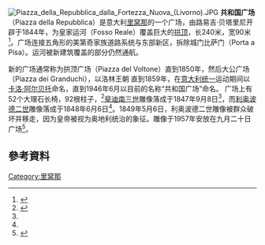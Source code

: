 [[File:Piazza_della_Repubblica_dalla_Fortezza_Nuova_(Livorno).JPG|thumb]] 
'''共和国广场'''（Piazza della Repubblica）是意大利[[里窝那|里窝那]]的一个广场，由路易吉·贝塔里尼开辟于1844年，为皇家运河（Fosso Reale）覆盖巨大的[[拱顶|拱顶]]，长240米，宽90米<ref name=comunerepubblica>{{Cite web |url=http://www.comune.livorno.it/_cn_online/index.php?id=664&lang=it |title=Comune Notizie |access-date=2016-10-20 |archive-url=https://web.archive.org/web/20150923205928/http://www.comune.livorno.it/_cn_online/index.php?id=664&lang=it |archive-date=2015-09-23 |dead-url=yes }}</ref>。广场连接五角形的美第奇家族道路系统与东部新区，拆除城门比萨门（Porta a Pisa）。运河被新建筑覆盖的部分仍然通航。

新的广场通常称为拱顶广场（Piazza del Voltone）直到1850年，然后大公广场（Piazza dei Granduchi），以洛林王朝 直到1859年，在[[意大利统一|意大利统一]]运动期间以[[卡洛·阿尔贝托|卡洛·阿尔贝托]]命名，直到1946年6月以目前的名称“共和国广场”命名。 广场上有52个大理石长椅，92根柱子，<ref>{{Cite web |url=http://lavecchialivorno.blogspot.it/2011/06/piazza-della-repubblica-livorno.html |title=La vecchia Livorno |accessdate=2016-10-20 |archive-date=2016-11-20 |archive-url=https://web.archive.org/web/20161120014115/http://lavecchialivorno.blogspot.it/2011/06/piazza-della-repubblica-livorno.html |dead-url=no }}</ref>[[斐迪南三世|斐迪南三世]]雕像落成于1847年9月8日<ref name=comunerepubblica/>，而[[利奥波德二世|利奥波德二世]]雕像落成于1848年6月6日<ref name=comunerepubblica/>。1849年5月6日，利奥波德二世雕像被群众破坏并移走，因为皇帝被视为奥地利统治的象征。雕像于1957年安放在九月二十日广场<ref>{{Cite web |url=http://www.treccani.it/enciclopedia/paolo-gaspero-scipione-demi_%28Dizionario-Biografico%29/ |title=Treccani |accessdate=2016-10-20 |archive-date=2018-08-05 |archive-url=https://web.archive.org/web/20180805021652/http://www.treccani.it/enciclopedia/paolo-gaspero-scipione-demi_(Dizionario-Biografico)/ |dead-url=no }}</ref>。

==參考資料==
{{reflist}}

[[Category:里窝那|Category:里窝那]]